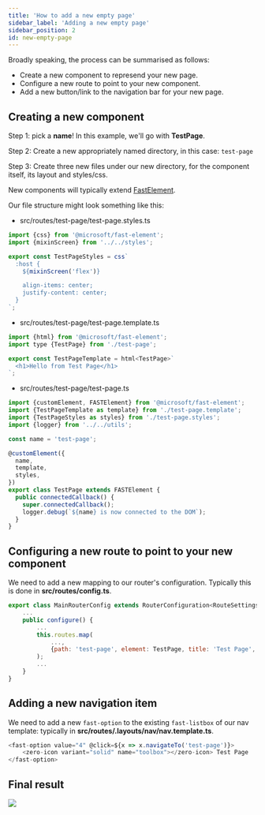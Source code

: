 ```yaml
---
title: 'How to add a new empty page'
sidebar_label: 'Adding a new empty page'
sidebar_position: 2
id: new-empty-page
---
```




Broadly speaking, the process can be summarised as follows:
- Create a new component to represend your new page.
- Configure a new route to point to your new component.
- Add a new button/link to the navigation bar for your new page.

## Creating a new component

Step 1: pick a **name**! In this example, we'll go with **TestPage**.

Step 2: Create a new appropriately named directory, in this case: `test-page`

Step 3: Create three new files under our new directory, for the component itself, its layout and styles/css.

New components will typically extend [FastElement](https://www.fast.design/docs/fast-element/defining-elements).

Our file structure might look something like this:

- src/routes/test-page/test-page.styles.ts
```javascript
import {css} from '@microsoft/fast-element';
import {mixinScreen} from '../../styles';

export const TestPageStyles = css`
  :host {
    ${mixinScreen('flex')}

    align-items: center;
    justify-content: center;
  }
`;
```

- src/routes/test-page/test-page.template.ts
```javascript
import {html} from '@microsoft/fast-element';
import type {TestPage} from './test-page';

export const TestPageTemplate = html<TestPage>`
  <h1>Hello from Test Page</h1>
`;
```

- src/routes/test-page/test-page.ts
```javascript
import {customElement, FASTElement} from '@microsoft/fast-element';
import {TestPageTemplate as template} from './test-page.template';
import {TestPageStyles as styles} from './test-page.styles';
import {logger} from '../../utils';

const name = 'test-page';

@customElement({
  name,
  template,
  styles,
})
export class TestPage extends FASTElement {
  public connectedCallback() {
    super.connectedCallback();
    logger.debug(`${name} is now connected to the DOM`);
  }
}
```

## Configuring a new route to point to your new component

We need to add a new mapping to our router's configuration. Typically this is done in **src/routes/config.ts**.

```javascript
export class MainRouterConfig extends RouterConfiguration<RouteSettings> {
    ...
    public configure() {
        ...
        this.routes.map(
            ...,
            {path: 'test-page', element: TestPage, title: 'Test Page', name: 'test'},
        );
        ...
    }
}
```

##  Adding a new navigation item

We need to add a new `fast-option` to the existing `fast-listbox` of our nav template: 
typically in **src/routes/.layouts/nav/nav.template.ts**.

```javascript
<fast-option value="4" @click=${x => x.navigateTo('test-page')}>
    <zero-icon variant="solid" name="toolbox"></zero-icon> Test Page
</fast-option>
```

## Final result

![](/img/new-page-preview.png)
